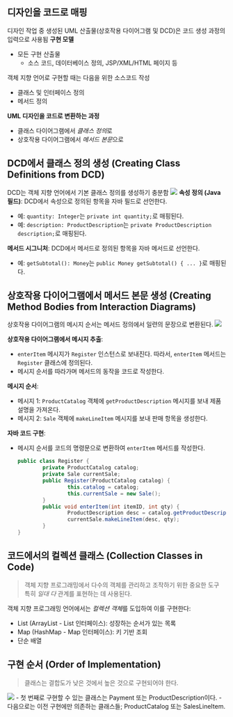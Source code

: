 ## 디자인을 코드로 매핑
디자인 작업 중 생성된 UML 산출물(상호작용 다이어그램 및 DCD)은 코드 생성 과정의 입력으로 사용됨
**구현 모델**
- 모든 구현 산출물
	- 소스 코드, 데이터베이스 정의, JSP/XML/HTML 페이지 등

객체 지향 언어로 구현할 때는 다음을 위한 소스코드 작성
- 클래스 및 인터페이스 정의
- 메서드 정의

**UML 디자인을 코드로 변환하는 과정**
- 클래스 다이어그램에서 *클래스 정의*로
- 상호작용 다이어그램에서 *메서드 본문*으로

## DCD에서 클래스 정의 생성 (Creating Class Definitions from DCD)
DCD는 객체 지향 언어에서 기본 클래스 정의를 생성하기 충분함
<Img src="/posts/240618-003747.png" width={400}/>
**속성 정의 (Java 필드)**:
DCD에서 속성으로 정의된 항목을 자바 필드로 선언한다.
- 예: `quantity: Integer`는 `private int quantity;`로 매핑된다.
- 예: `description: ProductDescription`는 `private ProductDescription description;`로 매핑된다.

**메서드 시그니처**:
DCD에서 메서드로 정의된 항목을 자바 메서드로 선언한다.
- 예: `getSubtotal(): Money`는 `public Money getSubtotal() { ... }`로 매핑된다.

## 상호작용 다이어그램에서 메서드 본문 생성 (Creating Method Bodies from Interaction Diagrams)
상호작용 다이어그램의 메시지 순서는 메서드 정의에서 일련의 문장으로 변환된다.
<Img src="/posts/240618-004009.png" width={500}/>

**상호작용 다이어그램에서 메시지 추출**:
- `enterItem` 메시지가 `Register` 인스턴스로 보내진다. 따라서, `enterItem` 메서드는 `Register` 클래스에 정의된다.
- 메시지 순서를 따라가며 메서드의 동작을 코드로 작성한다.

**메시지 순서**:
- 메시지 1: `ProductCatalog` 객체에 `getProductDescription` 메시지를 보내 제품 설명을 가져온다.
- 메시지 2: `Sale` 객체에 `makeLineItem` 메시지를 보내 판매 항목을 생성한다.

**자바 코드 구현**:
- 메시지 순서를 코드의 명령문으로 변환하여 `enterItem` 메서드를 작성한다.
	```java title="예시 코드" showLineNumbers=true
	public class Register {
			private ProductCatalog catalog;
			private Sale currentSale;
			public Register(ProductCatalog catalog) {
					this.catalog = catalog;
					this.currentSale = new Sale();
			}
			public void enterItem(int itemID, int qty) {
					ProductDescription desc = catalog.getProductDescription(itemID);
					currentSale.makeLineItem(desc, qty);
			}
	}
	```

## 코드에서의 컬렉션 클래스 (Collection Classes in Code)
> 객체 지향 프로그래밍에서 다수의 객체를 관리하고 조작하기 위한 중요한 도구
특히 *일대 다* 관계를 표현하는 데 사용된다.

객체 지향 프로그래밍 언어에서는 *컬렉션 객체*를 도입하여 이를 구현한다:
- List (ArrayList - List 인터페이스): 성장하는 순서가 있는 목록
- Map (HashMap - Map 인터페이스): 키 기반 조회
- 단순 배열

## 구현 순서 (Order of Implementation)
> 클래스는 결합도가 낮은 것에서 높은 것으로 구현되어야 한다.

<Img src="/posts/240618-004911.png" width={500}/>
- 첫 번째로 구현할 수 있는 클래스는 Payment 또는 ProductDescription이다.
- 다음으로는 이전 구현에만 의존하는 클래스들; ProductCatalog 또는 SalesLineItem.